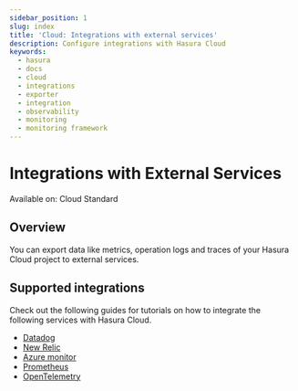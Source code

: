 ```yaml
---
sidebar_position: 1
slug: index
title: 'Cloud: Integrations with external services'
description: Configure integrations with Hasura Cloud
keywords:
  - hasura
  - docs
  - cloud
  - integrations
  - exporter
  - integration
  - observability
  - monitoring
  - monitoring framework
---
```



# Integrations with External Services

<div className='badge badge--primary heading-badge'>Available on: Cloud Standard</div>

## Overview

You can export data like metrics, operation logs and traces of your Hasura Cloud project to external services.

## Supported integrations

Check out the following guides for tutorials on how to integrate the following services with Hasura Cloud.

- [Datadog](/observability/integrations/datadog.mdx)
- [New Relic](/observability/integrations/newrelic.mdx)
- [Azure monitor](/observability/integrations/azure-monitor.mdx)
- [Prometheus](/observability/integrations/prometheus.mdx)
- [OpenTelemetry](/observability/integrations/opentelemetry.mdx)
